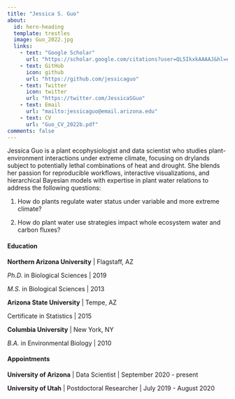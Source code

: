 ```yaml
---
title: "Jessica S. Guo"
about:
  id: hero-heading
  template: trestles
  image: Guo_2022.jpg
  links:
    - text: "Google Scholar"
      url: "https://scholar.google.com/citations?user=QL5IkxkAAAAJ&hl=en&oi=ao"
    - text: GitHub
      icon: github
      url: "https://github.com/jessicaguo"
    - text: Twitter
      icon: twitter
      url: "https://twitter.com/JessicaSGuo"
    - text: Email
      url: "mailto:jessicaguo@email.arizona.edu"
    - text: CV
      url: "Guo_CV_2022b.pdf"
comments: false
---
```


Jessica Guo is a plant ecophysiologist and data scientist who studies plant-environment interactions under extreme climate, focusing on drylands subject to potentially lethal combinations of heat and drought. She blends her passion for reproducible workflows, interactive visualizations, and hierarchical Bayesian models with expertise in plant water relations to address the following questions:

1)  How do plants regulate water status under variable and more extreme climate?

2)  How do plant water use strategies impact whole ecosystem water and carbon fluxes?

#### Education

**Northern Arizona University** \| Flagstaff, AZ

*Ph.D.* in Biological Sciences \| 2019

*M.S.* in Biological Sciences \| 2013

**Arizona State University** \| Tempe, AZ

Certificate in Statistics \| 2015

**Columbia University** \| New York, NY

*B.A.* in Environmental Biology \| 2010

#### Appointments

**University of Arizona** \| Data Scientist \| September 2020 - present

**University of Utah** \| Postdoctoral Researcher \| July 2019 - August 2020
